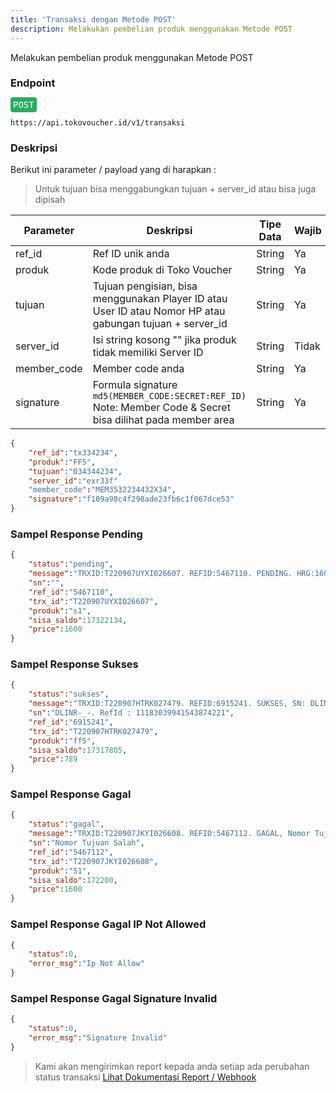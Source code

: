 ```yaml
---
title: 'Transaksi dengan Metode POST'
description: Melakukan pembelian produk menggunakan Metode POST
---
```



Melakukan pembelian produk menggunakan Metode POST

### Endpoint
<div style="font-family:monospace;margin-bottom: 12px;">
<span style="color:white;background:#27ae60;border-radius: 4px;padding: 4px;">POST</span>
</div>

```
https://api.tokovoucher.id/v1/transaksi
```

### Deskripsi
Berikut ini parameter / payload yang di harapkan :
> Untuk tujuan bisa menggabungkan tujuan + server_id atau bisa juga dipisah

| Parameter   | Deskripsi                                                                                                              | Tipe Data | Wajib |
|-------------|------------------------------------------------------------------------------------------------------------------------|-----------|-------|
| ref_id      | Ref ID unik anda                                                                                                       | String    | Ya    |
| produk      | Kode produk di Toko Voucher                                                                                                             | String    | Ya    |
| tujuan      | Tujuan pengisian, bisa menggunakan Player ID atau User ID  atau Nomor HP atau gabungan tujuan + server_id                                                                                                        | String    | Ya    |
| server_id   | Isi string kosong "" jika produk tidak memiliki Server ID                                                              | String    | Tidak    |
| member_code | Member code anda                                                                                                       | String    | Ya    |
| signature   | Formula signature `md5(MEMBER_CODE:SECRET:REF_ID)` Note: Member Code & Secret bisa dilihat pada member area | String    | Ya    |


```json title=Contoh
{
    "ref_id":"tx334234",
    "produk":"FF5",
    "tujuan":"034344234",
    "server_id":"exr33f"
    "member_code":"MEM3532234432X34",
    "signature":"f109a98c4f298ade23fb6c1f067dce53"
}
```
### Sampel Response Pending
```json
{
    "status":"pending",
    "message":"TRXID:T220907UYXI026607. REFID:5467110. PENDING. HRG:1600. SALDO:17322134. KP:S1.085211223344 TGL:2022-09-07 22:46:36",
    "sn":"",
    "ref_id":"5467110",
    "trx_id":"T220907UYXI026607",
    "produk":"s1",
    "sisa_saldo":17322134,
    "price":1600
}
```

### Sampel Response Sukses
```json
{
    "status":"sukses",
    "message":"TRXID:T220907HTRK027479. REFID:6915241. SUKSES, SN: DLINR-_-. RefId : 11183039941543874221. HRG:789. SALDO:17317805. KP:FF5.50714103 TGL:2022-09-07 22:59:47",
    "sn":"DLINR-_-. RefId : 11183039941543874221",
    "ref_id":"6915241",
    "trx_id":"T220907HTRK027479",
    "produk":"ff5",
    "sisa_saldo":17317805,
    "price":789
}
```

### Sampel Response Gagal

```json
{
    "status":"gagal",
    "message":"TRXID:T220907JKYI026608. REFID:5467112. GAGAL, Nomor Tujuan Salah. HRG:1600. SALDO:172200. KP:S1.085222334455 TGL:2022-09-07 22:46:36",
    "sn":"Nomor Tujuan Salah",
    "ref_id":"5467112",
    "trx_id":"T220907JKYI026608",
    "produk":"S1",
    "sisa_saldo":172200,
    "price":1600
}

```

### Sampel Response Gagal IP Not Allowed

```json
{
    "status":0,
    "error_msg":"Ip Not Allow"
}
```

### Sampel Response Gagal Signature Invalid

```json
{
    "status":0,
    "error_msg":"Signature Invalid"
}
```

> Kami akan mengirimkan report kepada anda setiap ada perubahan status transaksi
> [Lihat Dokumentasi Report / Webhook](https://docs.tokovoucher.id/webhook/post)




